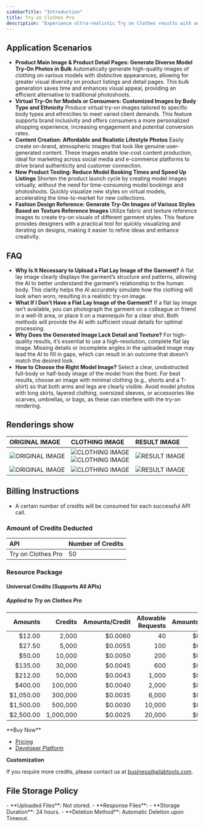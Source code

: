 ```yaml
---
sidebarTitle: "Introduction"
title: Try on Clothes Pro
description: "Experience ultra-realistic Try on Clothes results with advanced AI, transforming flat clothing images and full-body portraits into accurate try-on visuals that showcase garment fit and style for a life-like preview."
---
```


## Application Scenarios

- **Product Main Image & Product Detail Pages: Generate Diverse Model Try-On Photos in Bulk**
  Automatically generate high-quality images of clothing on various models with distinctive appearances, allowing for greater visual diversity on product listings and detail pages. This bulk generation saves time and enhances visual appeal, providing an efficient alternative to traditional photoshoots.
- **Virtual Try-On for Models or Consumers: Customized Images by Body Type and Ethnicity**
  Produce virtual try-on images tailored to specific body types and ethnicities to meet varied client demands. This feature supports brand inclusivity and offers consumers a more personalized shopping experience, increasing engagement and potential conversion rates.
- **Content Creation: Affordable and Realistic Lifestyle Photos**
  Easily create on-brand, atmospheric images that look like genuine user-generated content. These images enable low-cost content production, ideal for marketing across social media and e-commerce platforms to drive brand authenticity and customer connection.
- **New Product Testing: Reduce Model Booking Times and Speed Up Listings**
  Shorten the product launch cycle by creating model images virtually, without the need for time-consuming model bookings and photoshoots. Quickly visualize new styles on virtual models, accelerating the time-to-market for new collections.
- **Fashion Design Reference: Generate Try-On Images of Various Styles Based on Texture Reference Images**
  Utilize fabric and texture reference images to create try-on visuals of different garment styles. This feature provides designers with a practical tool for quickly visualizing and iterating on designs, making it easier to refine ideas and enhance creativity.

## FAQ

- **Why Is It Necessary to Upload a Flat Lay Image of the Garment?**
  A flat lay image clearly displays the garment’s structure and patterns, allowing the AI to better understand the garment’s relationship to the human body. This clarity helps the AI accurately simulate how the clothing will look when worn, resulting in a realistic try-on image.
- **What If I Don’t Have a Flat Lay Image of the Garment?**
  If a flat lay image isn’t available, you can photograph the garment on a colleague or friend in a well-lit area, or place it on a mannequin for a clear shot. Both methods will provide the AI with sufficient visual details for optimal processing.
- **Why Does the Generated Image Lack Detail and Texture?**
  For high-quality results, it’s essential to use a high-resolution, complete flat lay image. Missing details or incomplete angles in the uploaded image may lead the AI to fill in gaps, which can result in an outcome that doesn’t match the desired look.
- **How to Choose the Right Model Image?**
  Select a clear, unobstructed full-body or half-body image of the model from the front. For best results, choose an image with minimal clothing (e.g., shorts and a T-shirt) so that both arms and legs are clearly visible. Avoid model photos with long skirts, layered clothing, oversized sleeves, or accessories like scarves, umbrellas, or bags, as these can interfere with the try-on rendering.

## Renderings show

| ORIGINAL IMAGE                                                                                    | CLOTHING IMAGE                                                                                                                                                                           | RESULT IMAGE                                                                                  |
|:--------------------------------------------------------------------------------------------------|:-----------------------------------------------------------------------------------------------------------------------------------------------------------------------------------------|:----------------------------------------------------------------------------------------------|
| ![ORIGINAL IMAGE](https://ai-resource.ailabtools.com/try-on-clothes-pro/doc/OriginalImage-1.webp) | ![CLOTHING IMAGE](https://ai-resource.ailabtools.com/try-on-clothes-pro/doc/top-1.webp) <br/> ![CLOTHING IMAGE](https://ai-resource.ailabtools.com/try-on-clothes-pro/doc/bottom-1.webp) | ![RESULT IMAGE](https://ai-resource.ailabtools.com/try-on-clothes-pro/doc/ResultImage-1.webp) |
| ![ORIGINAL IMAGE](https://ai-resource.ailabtools.com/try-on-clothes-pro/doc/OriginalImage-1.webp) | ![CLOTHING IMAGE](https://ai-resource.ailabtools.com/try-on-clothes-pro/doc/suit-1.webp)                                                                                                 | ![RESULT IMAGE](https://ai-resource.ailabtools.com/try-on-clothes-pro/doc/ResultImage-2.webp) |

## Billing Instructions

- A certain number of credits will be consumed for each successful API call.

### Amount of Credits Deducted

| API                | Number of Credits |
|:-------------------|:------------------|
| Try on Clothes Pro | 50                |

### Resource Package

#### Universal Credits (Supports All APIs)

##### Applied to Try on Clothes Pro

|   Amounts |   Credits | Amounts/Credit | Allowable Requests | Amounts/Request |
|----------:|----------:|---------------:|-------------------:|----------------:|
|    $12.00 |     2,000 |        $0.0060 |                 40 |       $0.300000 |
|    $27.50 |     5,000 |        $0.0055 |                100 |       $0.275000 |
|    $50.00 |    10,000 |        $0.0050 |                200 |       $0.250000 |
|   $135.00 |    30,000 |        $0.0045 |                600 |       $0.225000 |
|   $212.00 |    50,000 |        $0.0043 |              1,000 |       $0.212500 |
|   $400.00 |   100,000 |        $0.0040 |              2,000 |       $0.200000 |
| $1,050.00 |   300,000 |        $0.0035 |              6,000 |       $0.175000 |
| $1,500.00 |   500,000 |        $0.0030 |             10,000 |       $0.150000 |
| $2,500.00 | 1,000,000 |        $0.0025 |             20,000 |       $0.125000 |
<Tip>
**Buy Now**

- <a href="https://www.ailabtools.com/price?tab=developer" target="_blank">Pricing</a>
- <a href="https://www.ailabtools.com/developer-platform" target="_blank">Developer Platform</a>

**Customization**

If you require more credits, please contact us at <a href="mailto:business@ailabtools.com">business@ailabtools.com</a>.
</Tip>
## File Storage Policy
<Tip>
- **Uploaded Files**: Not stored.
- **Response Files**:
  - **Storage Duration**: 24 hours.
  - **Deletion Method**: Automatic Deletion upon Timeout.
</Tip>  